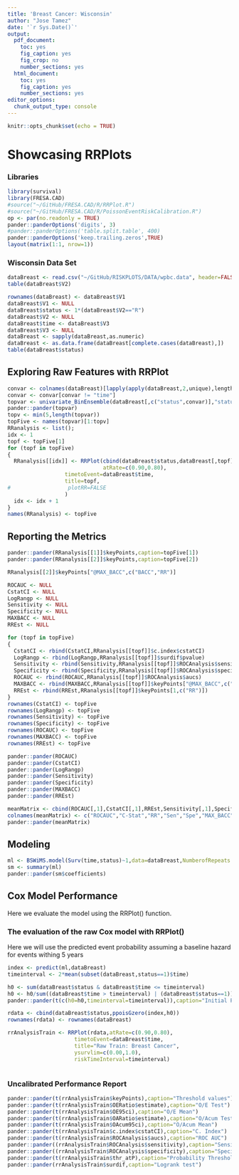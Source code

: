 ```yaml
---
title: 'Breast Cancer: Wisconsin'
author: "Jose Tamez"
date: '`r Sys.Date()`'
output:
  pdf_document: 
    toc: yes
    fig_caption: yes
    fig_crop: no
    number_sections: yes
  html_document: 
    toc: yes
    fig_caption: yes
    number_sections: yes
editor_options:
  chunk_output_type: console
---
```


```r
knitr::opts_chunk$set(echo = TRUE)
```

# Showcasing RRPlots

### Libraries
```r
library(survival)
library(FRESA.CAD)
#source("~/GitHub/FRESA.CAD/R/RRPlot.R")
#source("~/GitHub/FRESA.CAD/R/PoissonEventRiskCalibration.R")
op <- par(no.readonly = TRUE)
pander::panderOptions('digits', 3)
#pander::panderOptions('table.split.table', 400)
pander::panderOptions('keep.trailing.zeros',TRUE)
layout(matrix(1:1, nrow=1))

```

### Wisconsin Data Set

```r


dataBreast <- read.csv("~/GitHub/RISKPLOTS/DATA/wpbc.data", header=FALSE)
table(dataBreast$V2)

rownames(dataBreast) <- dataBreast$V1
dataBreast$V1 <- NULL
dataBreast$status <- 1*(dataBreast$V2=="R")
dataBreast$V2 <- NULL
dataBreast$time <- dataBreast$V3
dataBreast$V3 <- NULL
dataBreast <- sapply(dataBreast,as.numeric)
dataBreast <- as.data.frame(dataBreast[complete.cases(dataBreast),])
table(dataBreast$status)
```


## Exploring Raw Features with RRPlot

```r
convar <- colnames(dataBreast)[lapply(apply(dataBreast,2,unique),length) > 10]
convar <- convar[convar != "time"]
topvar <- univariate_BinEnsemble(dataBreast[,c("status",convar)],"status")
pander::pander(topvar)
topv <- min(5,length(topvar))
topFive <- names(topvar)[1:topv]
RRanalysis <- list();
idx <- 1
topf <- topFive[1]
for (topf in topFive)
{
  RRanalysis[[idx]] <- RRPlot(cbind(dataBreast$status,dataBreast[,topf]),
                              atRate=c(0.90,0.80),
                  timetoEvent=dataBreast$time,
                  title=topf,
#                  plotRR=FALSE
                  )
  idx <- idx + 1
}
names(RRanalysis) <- topFive

```

## Reporting the Metrics

```r
pander::pander(RRanalysis[[1]]$keyPoints,caption=topFive[1])
pander::pander(RRanalysis[[2]]$keyPoints,caption=topFive[2])

RRanalysis[[2]]$keyPoints["@MAX_BACC",c("BACC","RR")]

ROCAUC <- NULL
CstatCI <- NULL
LogRangp <- NULL
Sensitivity <- NULL
Specificity <- NULL
MAXBACC <- NULL
RREst <- NULL

for (topf in topFive)
{
  CstatCI <- rbind(CstatCI,RRanalysis[[topf]]$c.index$cstatCI)
  LogRangp <- rbind(LogRangp,RRanalysis[[topf]]$surdif$pvalue)
  Sensitivity <- rbind(Sensitivity,RRanalysis[[topf]]$ROCAnalysis$sensitivity)
  Specificity <- rbind(Specificity,RRanalysis[[topf]]$ROCAnalysis$specificity)
  ROCAUC <- rbind(ROCAUC,RRanalysis[[topf]]$ROCAnalysis$aucs)
  MAXBACC <- rbind(MAXBACC,RRanalysis[[topf]]$keyPoints["@MAX_BACC",c("BACC")])
  RREst <- rbind(RREst,RRanalysis[[topf]]$keyPoints[1,c("RR")])
}
rownames(CstatCI) <- topFive
rownames(LogRangp) <- topFive
rownames(Sensitivity) <- topFive
rownames(Specificity) <- topFive
rownames(ROCAUC) <- topFive
rownames(MAXBACC) <- topFive
rownames(RREst) <- topFive

pander::pander(ROCAUC)
pander::pander(CstatCI)
pander::pander(LogRangp)
pander::pander(Sensitivity)
pander::pander(Specificity)
pander::pander(MAXBACC)
pander::pander(RREst)

meanMatrix <- cbind(ROCAUC[,1],CstatCI[,1],RREst,Sensitivity[,1],Specificity[,1],MAXBACC)
colnames(meanMatrix) <- c("ROCAUC","C-Stat","RR","Sen","Spe","MAX_BACC")
pander::pander(meanMatrix)

```


## Modeling
```r
ml <- BSWiMS.model(Surv(time,status)~1,data=dataBreast,NumberofRepeats = 10)
sm <- summary(ml)
pander::pander(sm$coefficients)


```

## Cox Model Performance

Here we evaluate the model using the RRPlot() function.

### The evaluation of the raw Cox model with RRPlot()

Here we will use the predicted event probability assuming a baseline hazard for events withing 5 years

```r

index <- predict(ml,dataBreast)
timeinterval <- 2*mean(subset(dataBreast,status==1)$time)

h0 <- sum(dataBreast$status & dataBreast$time <= timeinterval)
h0 <- h0/sum((dataBreast$time > timeinterval) | (dataBreast$status==1))
pander::pander(t(c(h0=h0,timeinterval=timeinterval)),caption="Initial Parameters")

rdata <- cbind(dataBreast$status,ppoisGzero(index,h0))
rownames(rdata) <- rownames(dataBreast)

rrAnalysisTrain <- RRPlot(rdata,atRate=c(0.90,0.80),
                     timetoEvent=dataBreast$time,
                     title="Raw Train: Breast Cancer",
                     ysurvlim=c(0.00,1.0),
                     riskTimeInterval=timeinterval)



```


### Uncalibrated Performance Report

```r

pander::pander(t(rrAnalysisTrain$keyPoints),caption="Threshold values")
pander::pander(t(rrAnalysisTrain$OERatio$estimate),caption="O/E Test")
pander::pander(t(rrAnalysisTrain$OE95ci),caption="O/E Mean")
pander::pander(t(rrAnalysisTrain$OARatio$estimate),caption="O/Acum Test")
pander::pander(t(rrAnalysisTrain$OAcum95ci),caption="O/Acum Mean")
pander::pander(t(rrAnalysisTrain$c.index$cstatCI),caption="C. Index")
pander::pander(t(rrAnalysisTrain$ROCAnalysis$aucs),caption="ROC AUC")
pander::pander((rrAnalysisTrain$ROCAnalysis$sensitivity),caption="Sensitivity")
pander::pander((rrAnalysisTrain$ROCAnalysis$specificity),caption="Specificity")
pander::pander(t(rrAnalysisTrain$thr_atP),caption="Probability Thresholds")
pander::pander(rrAnalysisTrain$surdif,caption="Logrank test")

```
